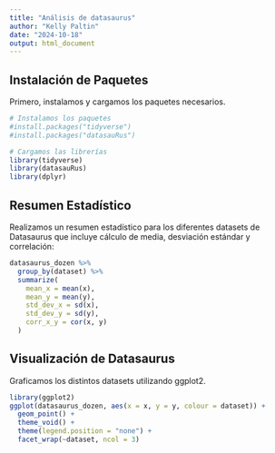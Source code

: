 ---
title: "Análisis de datasaurus"
author: "Kelly Paltin"
date: "2024-10-18"
output: html_document
---

## Instalación de Paquetes

Primero, instalamos y cargamos los paquetes necesarios.

```{r message=FALSE, warning=FALSE}
# Instalamos los paquetes
#install.packages("tidyverse")
#install.packages("datasauRus")

# Cargamos las librerías
library(tidyverse)
library(datasauRus)
library(dplyr)

```

## Resumen Estadístico
Realizamos un resumen estadístico para los diferentes datasets de Datasaurus que incluye cálculo de media, desviación estándar y correlación:

```{r message=FALSE, warning=FALSE}
datasaurus_dozen %>%
  group_by(dataset) %>%
  summarize(
    mean_x = mean(x),
    mean_y = mean(y),
    std_dev_x = sd(x),
    std_dev_y = sd(y),
    corr_x_y = cor(x, y)
  )

```

## Visualización de Datasaurus
Graficamos los distintos datasets utilizando ggplot2.

```{r message=FALSE, warning=FALSE}
library(ggplot2)
ggplot(datasaurus_dozen, aes(x = x, y = y, colour = dataset)) +
  geom_point() +
  theme_void() +
  theme(legend.position = "none") +
  facet_wrap(~dataset, ncol = 3)

```
